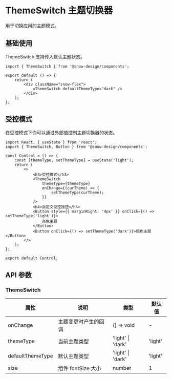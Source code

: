 # ThemeSwitch 主题切换器

用于切换应用的主题模式。

## 基础使用

ThemeSwitch 支持传入默认主题状态。

```tsx
import { ThemeSwitch } from '@snow-design/components';

export default () => {
    return (
        <div className="snow-flex">
            <ThemeSwitch defaultThemeType="dark" />
        </div>
    );
};
```

## 受控模式

在受控模式下你可以通过外部值控制主题切换器的状态。

```tsx
import React, { useState } from 'react';
import { ThemeSwitch, Button } from '@snow-design/components';

const Control = () => {
    const [themeType, setThemeType] = useState('light');
    return (
        <>
            <h3>受控模式</h3>
            <ThemeSwitch
                themeType={themeType}
                onChange={(curTheme) => {
                    setThemeType(curTheme);
                }}
            />
            <h4>自定义受控按钮</h4>
            <Button style={{ marginRight: '4px' }} onClick={() => setThemeType('light')}>
                亮色主题
            </Button>
            <Button onClick={() => setThemeType('dark')}>暗色主题</Button>
        </>
    );
};

export default Control;
```

## API 参数

### ThemeSwitch

| 属性             | 说明                 | 类型              | 默认值  |
| ---------------- | -------------------- | ----------------- | ------- |
| onChange         | 主题变更时产生的回调 | () => void        | -       |
| themeType        | 当前主题类型         | 'light' \| 'dark' | 'light' |
| defaultThemeType | 默认主题类型         | 'light' \| 'dark' | 'light' |
| size             | 组件 fontSize 大小   | number            | 1       |
